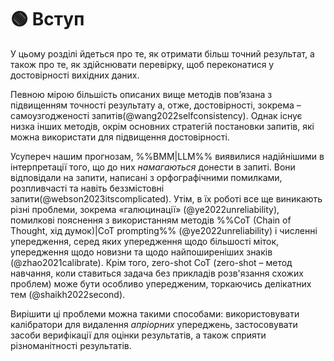 
# 🟢 Вступ

У цьому розділі йдеться про те, як отримати більш точний результат, а також про те, як здійснювати перевірку, щоб переконатися у достовірності вихідних даних.

Певною мірою більшість описаних вище методів пов’язана з підвищенням точності результату а, отже, достовірності, зокрема – самоузгодженості запитів(@wang2022selfconsistency). Однак існує низка інших методів, окрім основних стратегій постановки запитів, які можна використати для підвищення достовірності.

Усупереч нашим прогнозам, %%ВММ|LLM%% виявилися надійнішими в інтерпретації того, що до них _намагаються_ донести в запиті. Вони відповідали на запити, написані з орфографічними помилками, розпливчасті та навіть беззмістовні запити(@webson2023itscomplicated). Утім, в їх роботі все ще виникають різні проблеми, зокрема «галюцинації» (@ye2022unreliability), помилкові пояснення з використанням методів %%CoT (Chain of Thought, хід думок)|CoT prompting%% (@ye2022unreliability) і численні упередження, серед яких упередження щодо більшості міток, упередження щодо новизни та щодо найпоширеніших знаків (@zhao2021calibrate). Крім того, zero-shot CoT (zero-shot – метод навчання, коли ставиться задача без прикладів розв'язання схожих проблем) може бути особливо упередженим, торкаючись делікатних тем (@shaikh2022second).

Вирішити ці проблеми можна такими способами: використовувати калібратори для видалення _апріорних_ упереджень, застосовувати засоби верифікації для оцінки результатів, а також сприяти різноманітності результатів.
